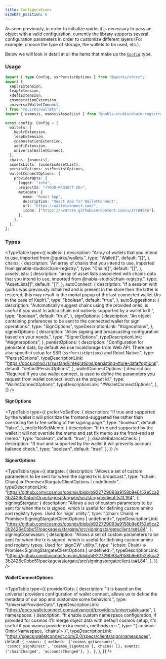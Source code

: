 ```yaml
---
title: Configurations
sidebar_position: 6
---
```


As seen previously, in order to initialize quirks it is necessary to pass an object with a valid configuration, currently the library supports several configuration parameters in order to customize different layers (For example, choose the type of storage, the wallets to be used, etc.).

Below we will look in detail at all the items that make up the [`Config`](https://github.com/nabla-studio/quirks/blob/main/packages/store/src/types/options.ts#L26) type.

### Usage

```ts twoslash
import { type Config, ssrPersistOptions } from "@quirks/store";
import {
  keplrExtension,
  leapExtension,
  xdefiExtension,
  cosmostationExtension,
  universalWalletConnect,
} from "@quirks/wallets";
import { osmosis, osmosisAssetList } from "@nabla-studio/chain-registry";

const config: Config = {
  wallets: [
    keplrExtension,
    leapExtension,
    cosmostationExtension,
    xdefiExtension,
    universalWalletConnect,
  ],
  chains: [osmosis],
  assetsLists: [osmosisAssetList],
  persistOptions: ssrPersistOptions,
  walletConnectOptions: {
    providerOpts: {
      logger: "info",
      projectId: "<YOUR-PROJECT-ID>",
      metadata: {
        name: "React App",
        description: "React App for WalletConnect",
        url: "https://walletconnect.com/",
        icons: ["https://avatars.githubusercontent.com/u/37784886"],
      },
    },
  },
};
```

### Types

<TypeTable
  type={{
    wallets: {
      description:
        "Array of wallets that you intend to use, imported from @quirks/wallets.",
      type: "Wallet[]",
      default: "[]",
    },
    chains: {
      description:
        "An array of chains that you intend to use, imported from @nabla-studio/chain-registry.",
      type: "Chain[]",
      default: "[]",
    },
    assetsLists: {
      description:
        "array of asset lists associeted with chains data that you intend to use, imported from @nabla-studio/chain-registry.",
      type: "AssetLists[]",
      default: "[]",
    },
    autoConnect: {
      description:
        "If a session with quirks was previously initialized and is present in the store then the latter is restored, this may result in the modal popup of the last connected wallet (As in the case of Keplr).",
      type: "boolean",
      default: "true",
    },
    autoSuggestions: {
      description:
        "Automatically suggest chains using the provided ones, is useful if you want to add a chain not natively supported by a wallet to it.",
      type: "boolean",
      default: "true",
    },
    signOptions: {
      description:
        "An object containing preferences to be sent to the connected wallet for sign operations.",
      type: "SignOptions",
      typeDescriptionLink: "#signoptions",
    },
    signerOptions: {
      description:
        "Allow signing and broadcasting configuration based on your needs.",
      type: "SignerOptions",
      typeDescriptionLink: "#signeroptions",
    },
    persistOptions: {
      description:
        "Configuration for persistent data, by default we use localstorage from Web API. There are also specifici setup for SSR (`ssrPersistOptions`) and React Native.",
      type: "PersistOptions<AppState>",
      typeDescriptionLink:
        "https://docs.pmnd.rs/zustand/integrations/persisting-store-data#options",
      default: "defaultPersistOptions",
    },
    walletConnectOptions: {
      description:
        "Required if you use wallet connect, is used to define the parameters you request from wallet connect, such as the project id.",
      type: "WalletConnectOptions",
      typeDescriptionLink: "#WalletConnectOptions",
    },
  }}
/>

#### SignOptions

<TypeTable
  type={{
    preferNoSetFee: {
      description:
        "If true and supported by the wallet it will prioritize the frontend-suggested fee rather than overriding the tx fee setting of the signing page.",
      type: "boolean",
      default: "false",
    },
    preferNoSetMemo: {
      description:
        "If true and supported by the wallet it will not override the memo and set fix memo as the front-end set memo.",
      type: "boolean",
      default: "true",
    },
    disableBalanceCheck: {
      description:
        "If true and supported by the wallet it will prevents account balance check.",
      type: "boolean",
      default: "true",
    },
  }}
/>

#### SignerOptions

<TypeTable
  type={{
    stargate: {
      description:
        "Allows a set of custom parameters to be sent for when the signed tx is broadcast.",
      type: "(chain: Chain) => Promise<StargateClientOptions | undefined>",
      typeDescriptionLink:
        "https://github.com/cosmos/cosmjs/blob/b922729093a9158b9e6152e5ca23b2426e0bbc51/packages/stargate/src/stargateclient.ts#L194",
    },
    signingStargate: {
      description:
        "Allows a set of custom parameters to be sent for when the tx is signed, which is useful for defining custom amino and registry types. Used for 'sign' utility.",
      type: "(chain: Chain) => Promise<SigningStargateClientOptions | undefined>",
      typeDescriptionLink:
        "https://github.com/cosmos/cosmjs/blob/b922729093a9158b9e6152e5ca23b2426e0bbc51/packages/stargate/src/signingstargateclient.ts#L84",
    },
    signingCosmwasm: {
      description:
        "Allows a set of custom parameters to be sent for when the tx is signed, which is useful for defining custom amino and registry types. Used for 'signCW' utility.",
      type: "(chain: Chain) => Promise<SigningStargateClientOptions | undefined>",
      typeDescriptionLink:
        "https://github.com/cosmos/cosmjs/blob/b922729093a9158b9e6152e5ca23b2426e0bbc51/packages/stargate/src/signingstargateclient.ts#L84",
    },
  }}
/>

#### WalletConnectOptions

<TypeTable
  type={{
    providerOpts: {
      description:
        "It is based on the universal providers configuration of wallet connect, allows us to define the metadata of our app and customize some behaviors.",
      type: "UniversalProviderOpts",
      typeDescriptionLink:
        "https://docs.walletconnect.com/advanced/providers/universal#usage",
    },
    namespaces: {
      description:
        "It enable custom namespace configuration, if provided for cosmos it'll merge object data with default cosmos setup, it's useful if you wanna provide extra events, methods ecc.",
      type: "{ cosmos: Omit<Namespace, 'chains'> }",
      typeDescriptionLink:
        "https://specs.walletconnect.com/2.0/specs/clients/sign/namespaces",
      default: `
        {
          cosmos: {
            methods: ['cosmos_getAccounts', 'cosmos_signDirect', 'cosmos_signAmino'],
            chains: [],
            events: ['chainChanged', 'accountsChanged'],
          },
        }
      `,
    },
  }}
/>

